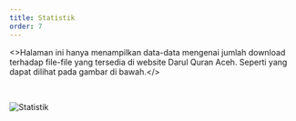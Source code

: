 ```yaml
---
title: Statistik
order: 7
---
```


<>Halaman ini hanya menampilkan data-data mengenai jumlah download terhadap file-file yang tersedia di website Darul Quran Aceh. Seperti yang dapat dilihat pada gambar di bawah.</><br/>

<br/>

![Statistik](./statistik.png)<br/>